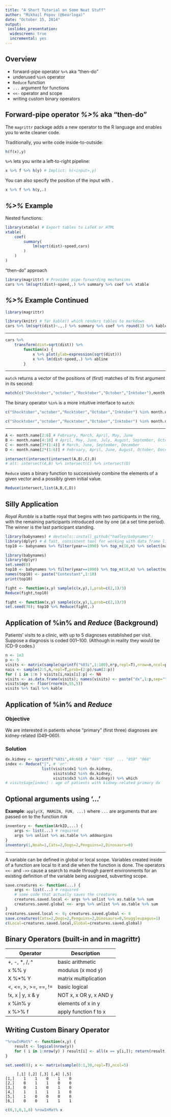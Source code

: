 ```yaml
---
title: "A Short Tutorial on Some Neat Stuff"
author: "Mikhail Popov (@bearloga)"
date: "October 15, 2014"
output:
 ioslides_presentation:
  widescreen: true
  incremental: yes
---
```


## Overview

- forward-pipe operator `%>%` aka "then-do"
- underused `%in%` operator
- `Reduce` function
- `...` argument for functions
- `<<-` operator and scope
- writing custom binary operators

## Forward-pipe operator *%>%* aka "then-do"

The `magrittr` package adds a new operator to the R language and enables you to write cleaner code.

Traditionally, you write code inside-to-outside:

```r
h(f(x),y)
```

`%>%` lets you write a left-to-right pipeline:

```r
x %>% f %>% h(y) # Implict: h(<input>,y)
```

You can also specify the position of the input with `.`

```r
x %>% f %>% h(y,.)
```

## *%>%* Example

Nested functions:

```r
library(xtable) # Export tables to LaTeX or HTML
xtable(
	coef(
		summary(
			lm(sqrt(dist)~speed,cars)
		)
	)
)
```

"then-do" approach

```r
library(magrittr) # Provides pipe-forwarding mechanisms
cars %>% lm(sqrt(dist)~speed,.) %>% summary %>% coef %>% xtable
```

## *%>%* Example Continued

```r
library(magrittr)
```

```r
library(knitr) # for kable() which renders tables to markdown
cars %>% lm(sqrt(dist)~.,.) %>% summary %>% coef %>% round(3) %>% kable
```

---

```r
cars %>%
	transform(dist=sqrt(dist)) %>%
		function(x) {
			x %>% plot(ylab=expression(sqrt(dist)))
			x %>% lm(dist~speed,.) %>% abline
		}
```

---

`match` returns a vector of the positions of (first) matches of its first argument in its second:

```r
match(c("Shocktober","october","Rocktober","October","Inktober"),month.name)
```

The binary operator `%in%` is a more intuitive interface to `match`:

```r
c("Shocktober","october","Rocktober","October","Inktober") %in% month.name
```

```r
c("Shocktober","october","Rocktober","October","Inktober") %in% month.name %>% which
```

---

```r
A <- month.name[2:6] # February, March, April, May, June
B <- month.name[4:10] # April, May, June, July, August, September, October
C <- month.name[3*(1:4)] # March, June, September, December
D <- month.name[2*(1:6)] # February, April, June, August, October, December
```
```r
intersect(intersect(intersect(A,B),C),D)
# alt: intersect(A,B) %>% intersect(C) %>% intersect(D)
```
`Reduce` uses a binary function to successively combine the elements of a given vector and a possibly given initial value.
```r
Reduce(intersect,list(A,B,C,D))
```

## Silly Application

*Royal Rumble* is a battle royal that begins with two participants in the ring, with the remaining participants introduced one by one (at a set time period). The winner is the last participant standing.
```r
library(babynames) # devtools::install_github("hadley/babynames")
library(dplyr) # A fast, consistent tool for working with data frame like objects.
top10 <- babynames %>% filter(year==1990) %>% top_n(10,n) %>% select(name) %>% sample
```
```r
library(babynames)
library(dplyr)
set.seed(0)
top10 <- babynames %>% filter(year==1990) %>% top_n(10,n) %>% select(name) %>% c %>% unlist %>% sample
names(top10) <- paste("Contestant",1:10)
print(top10)
```
```r
fight <- function(x,y) sample(c(x,y),1,prob=c(2,1)/3)
Reduce(fight,top10)
```
```r
fight <- function(x,y) sample(c(x,y),1,prob=c(2,1)/3)
set.seed(78); top10 %>% Reduce(fight,.)
```

## Application of %in% and *Reduce* (Background)

Patients' visits to a clinic, with up to 5 diagnoses established per visit. Suppose a diagnosis is coded 001--100. (Although in reality they would be ICD-9 codes.)

```r
n <- 1e3
p <- 5
visits <- matrix(sample(sprintf("%03i",1:100),n*p,repl=T),nrow=n,ncol=p,byrow=T)
nais <- sample(2:5,n,repl=T,prob=(2:p)/sum(2:p))
for ( i in 1:n ) visits[i,nais[i]:p] <- NA
visits <- as.data.frame(visits); names(visits) <- paste("dx",1:p,sep="")
visits$age <- floor(rnorm(n,55,5))
visits %>% tail %>% kable
```

## Application of %in% and *Reduce*

### Objective

We are interested in patients whose "primary" (first three) diagnoses are kidney-related (049--060).

### Solution

```r
dx.kidney <- sprintf("%03i",49:60) # "049" "050" ... "059" "060"
index <- Reduce("|", # 'or'
				list(visits$dx1 %in% dx.kidney,
					 visits$dx2 %in% dx.kidney,
				   	 visits$dx3 %in% dx.kidney)) %>% which
# visits$age[index] : age of patients with kidney-related primary dx
```

## Optional arguments using '...'

**Example**: `apply(X, MARGIN, FUN, ...)` where `...` are arguments that are passed on to the function `FUN`

```r
inventory <- function(ArkID,...) {
	args <- list(...) # required
	args %>% unlist %>% as.table %>% addmargins
}
inventory(1,Noah=1,Cats=2,Dogs=2,Penguins=2,Dinosaurs=0)
```

---

A variable can be defined in global or local scope. Variables created inside of a function are local to it and die when the function is done. The operators `<<-` and `->>` cause a search to made through parent environments for an existing definition of the variable being assigned, subverting scope.

```r
save.creatures <- function(...) {
	args <- list(...) # required
	# some code that actually saves the creatures
	creatures.saved.local <- args %>% unlist %>% as.table %>% sum 
	creatures.saved.global <<- args %>% unlist %>% as.table %>% sum
}
creatures.saved.local <- 0; creatures.saved.global <- 0
save.creatures(Cats=2,Dogs=2,Penguins=2,Dinosaurs=0,Snuggleupagus=1)
c(Local=creatures.saved.local,Global=creatures.saved.global)
```

## Binary Operators (built-in and in magrittr)

| Operator                            | Description            |
| ----------------------------------- | ---------------------- |
| \+\, \-\, \*\, \/\, \^              | basic arithmetic       |
| x \%\% y                            | modulus (x mod y)      |
| X \%\*\% Y                          | matrix multiplication  |
| \<\, \<\=\, \>\, \>\=\, \=\=\, \!\= | basic logical          |
| \!x\, x \| y\, x \& y               | NOT x, x OR y, x AND y |
| x \%in\% y                          | elements of x in y     |
| x \%>\% f                           | apply function f to x  |

## Writing Custom Binary Operator

```r
"%rowInMat%" <- function(x,y) {
	result <- logical(nrow(y))
	for ( i in 1:nrow(y) ) result[i] <- all(x == y[i,]); return(result)
}
```

```r
set.seed(0); x <- matrix(sample(0:1,30,repl=T),ncol=5)
```

```
     [,1] [,2] [,3] [,4] [,5]
[1,]    1    1    0    1    0
[2,]    0    1    1    0    0
[3,]    0    1    0    1    0
[4,]    1    1    1    1    0
[5,]    1    0    0    0    0
[6,]    0    0    1    1    1
```

```r
c(0,1,0,1,0) %rowInMat% x
```
